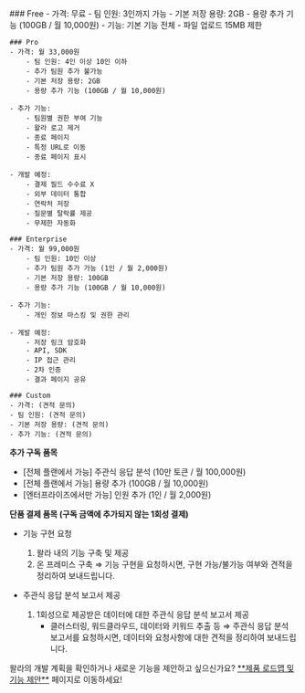 
<Steps>
    ### Free
    - 가격: 무료
        - 팀 인원: 3인까지 가능
        - 기본 저장 용량: 2GB
        - 용량 추가 기능 (100GB / 월 10,000원)
    - 기능: 기본 기능 전체
        - 파일 업로드 15MB 제한

    ### Pro
    - 가격: 월 33,000원
        - 팀 인원: 4인 이상 10인 이하
        - 추가 팀원 추가 불가능
        - 기본 저장 용량: 2GB
        - 용량 추가 기능 (100GB / 월 10,000원)

    - 추가 기능:
        - 팀원별 권한 부여 기능
        - 왈라 로고 제거
        - 종료 페이지
        - 특정 URL로 이동
        - 종료 페이지 표시

    - 개발 예정:
        - 결제 필드 수수료 X
        - 외부 데이터 통합
        - 연락처 저장
        - 질문별 탈락률 제공
        - 무제한 자동화

    ### Enterprise
    - 가격: 월 99,000원
        - 팀 인원: 10인 이상
        - 추가 팀원 추가 가능 (1인 / 월 2,000원)
        - 기본 저장 용량: 100GB
        - 용량 추가 기능 (100GB / 월 10,000원)

    - 추가 기능:
        - 개인 정보 마스킹 및 권한 관리

    - 계발 예정:
        - 저장 링크 암호화
        - API, SDK
        - IP 접근 관리
        - 2차 인증
        - 결과 페이지 공유

    ### Custom
    - 가격: (견적 문의)
    - 팀 인원: (견적 문의)
    - 기본 저장 용량: (견적 문의)
    - 추가 기능: (견적 문의)
</Steps>

<Callout type='info' emoji="⭐️">**추가 구독 품목**</Callout>

- [전체 플랜에서 가능] 주관식 응답 분석 (10만 토큰 / 월 100,000원)
- [전체 플랜에서 가능] 용량 추가 (100GB / 월 10,000원)
- [엔터프라이즈에서만 가능] 인원 추가 (1인 / 월 2,000원)

<Callout type='info' emoji="⭐️">**단품 결제 품목 (구독 금액에 추가되지 않는 1회성 결제)**</Callout>

- 기능 구현 요청
    1. 왈라 내의 기능 구축 및 제공
    2. 온 프레미스 구축
    ⇒ 기능 구현을 요청하시면, 구현 가능/불가능 여부와 견적을 정리하여 보내드립니다.

- 주관식 응답 분석 보고서 제공
    1. 1회성으로 제공받은 데이터에 대한 주관식 응답 분석 보고서 제공
        - 클러스터링, 워드클라우드, 데이터와 키워드 추출 등
       ⇒ 주관식 응답 분석 보고서를 요청하시면, 데이터와 요청사항에 대한 견적을 정리하여 보내드립니다.

<Callout type='info' emoji="🔔">
    왈라의 개발 계획을 확인하거나 새로운 기능을 제안하고 싶으신가요? <a href='https://app.walla.my/support/featureRequest' target="_blank" rel="noopener noreferrer" style={{textDecoration: 'underline'}}>**제품 로드맵 및 기능 제안**</a> 페이지로 이동하세요!
</Callout>